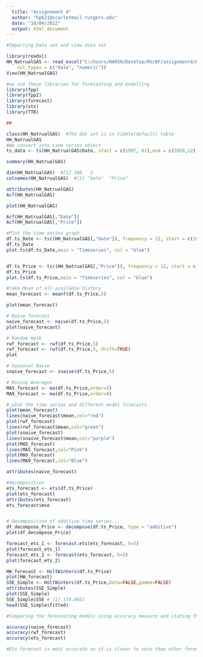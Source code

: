 ---
  title: "Assignement 4"
  author: "hp621@scarletmail.rutgers.edu"
  date: "10/04/2022"
  output: html_document
---

```{r}
#Importing Data set and view data set

library(readxl)
HH_NatrualGAS <- read_excel("C:/Users/HARSH/Desktop/RU/BF/assignment4/HH_NatrualGAS.xlsx", 
    col_types = c("date", "numeric"))
View(HH_NatrualGAS)
```

```{r}
#we use these libraries for forecasting and modelling
library(fpp)
library(fpp2)
library(forecast)
library(xts)
library(TTR) 
```

```{r}
##

class(HH_NatrualGAS)  #The dat set is in tibble(default) table 
HH_NatrualGAS
#We convert into time series object
ts_data <- ts(HH_NatrualGAS$Date, start = c(1997, 01),end = c(2020,12), frequency = 12)

summary(HH_NatrualGAS)

dim(HH_NatrualGAS)  #[1] 288   2
colnames(HH_NatrualGAS)  #[1] "Date"  "Price"


```

```{r}
attributes(HH_NatrualGAS)
Acf(HH_NatrualGAS)

plot(HH_NatrualGAS)

Acf(HH_NatrualGAS[,"Date"])
Acf(HH_NatrualGAS[,"Price"])


```

```{r}
#Plot the time series graph
df.ts_Date <- ts((HH_NatrualGAS[,"Date"]), frequency = 12, start = c(1997,1))
df.ts_Date
plot.ts(df.ts_Date,main = "Timeseries", col = "blue")


df.ts_Price <- ts((HH_NatrualGAS[,"Price"]), frequency = 12, start = c(1997,1))
df.ts_Price
plot.ts(df.ts_Price,main = "Timeseries", col = "blue")
```

```{r}
#take Mean of all available history
mean_forecast <- meanf(df.ts_Price,5)

plot(mean_forecast)

```

```{r}
# Naive forecast
naive_forecast <- naive(df.ts_Price,5)
plot(naive_forecast)

# Random Walk
rwf_forecast <- rwf(df.ts_Price,5)
rwf_forecast <- rwf(df.ts_Price,5, drift=TRUE)
plot

# Seasonal Naive
snaive_forecast <- snaive(df.ts_Price,5)
```

```{r}
# Moving Averages
MA5_forecast <- ma(df.ts_Price,order=5)
MA9_forecast <- ma(df.ts_Price,order=9)


```

```{r}
# plot the time series and different model forecasts
plot(mean_forecast)
lines(naive_forecast$mean,col="red")
plot(rwf_forecast)
lines(rwf_forecast$mean,col="green")
plot(snaive_forecast)
lines(snaive_forecast$mean,col="purple")  
plot(MA5_forecast)
lines(MA5_forecast,col="Pink")
plot(MA9_forecast)
lines(MA9_forecast,col="Blue")
```

```{r}
attributes(naive_forecast)
```

```{r}
#decomposition
ets_forecast <- ets(df.ts_Price)
plot(ets_forecast)
attributes(ets_forecast)
ets_forecast$mse


# Decomposition of additive time series...
df_decompose_Price <- decompose(df.ts_Price, type = "additive")
plot(df_decompose_Price)
```

```{r}
forecast_ets_1 <- forecast.ets(ets_forecast, h=5)
plot(forecast_ets_1)
forecast_ets_2 <- forecast(ets_forecast, h=5)
plot(forecast_ets_2)


```

```{r}
HW_forecast <- HoltWinters(df.ts_Price)
plot(HW_forecast)
SSE_Simple <- HoltWinters(df.ts_Price,beta=FALSE,gamma=FALSE)
attributes(SSE_Simple)
plot(SSE_Simple)
SSE_Simple$SSE # [1] 154.6031
head(SSE_Simple$fitted)
```

```{r}
#Comparing the forecasting models using accuracy measure and stating the best model based on the accuracy comparison

accuracy(naive_forecast)
accuracy(rwf_forecast)
accuracy(ets_forecast)
```

```{r}
#Ets forecast is most accurate as it is closer to zero than other forecast


```
